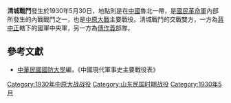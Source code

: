 {{Infobox Military Conflict|
campaign=|
image=|
caption=|
conflict=清城戰鬥|
date=1930年5月30日|
place=[[中國|中國]]魯北|
result=韓復榘喪失據點，作戰旅長[[徐桂林|徐桂林]]陣亡|
combatant1=中央軍韓復榘部隊|
combatant2=傅作義部隊| 
commander1=[[韓復榘|韓復榘]] |
commander2=[[傅作義|傅作義]]|
strength1=|
strength2=|
casualties1=|
casualties2=|
}}

'''清城戰鬥'''發生於1930年5月30日，地點則是在[[中國|中國]]魯北一帶，是[[國民革命軍|國民革命軍]]內部所發生的內戰戰鬥之一，也是[[中原大戰|中原大戰]]主要戰役。清城戰鬥的交戰雙方，一方為[[蔣中正|蔣中正]]轄下的國軍中央軍，另一方為[[傅作義|傅作義]]部隊。

==參考文獻==
*[[中華民國|中華民國]][[國防大學_(臺灣)|國防大學]]編，《中國現代軍事史主要戰役表》

{{中原大戰}}

[[Category:1930年中原大战战役|Category:1930年中原大战战役]]
[[Category:山东民国时期战役|Category:山东民国时期战役]]
[[Category:1930年5月|Category:1930年5月]]
